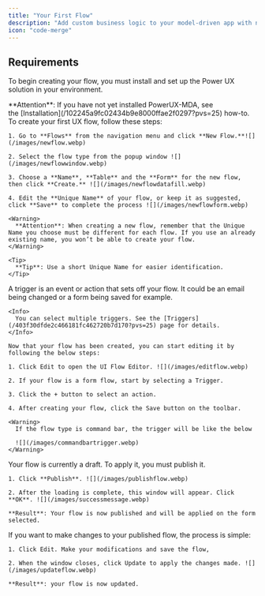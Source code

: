 ```yaml
---
title: "Your First Flow"
description: "Add custom business logic to your model-driven app with no-code by creating and publishing your first flow."
icon: "code-merge"
---
```


## Requirements

To begin creating your flow, you must install and set up the Power UX solution in your environment.

<Warning>
  **Attention**: If you have not yet installed PowerUX-MDA, see the [Installation](/102245a9fc02434b9e8000ffae2f0297?pvs=25) how-to.
</Warning>

<AccordionGroup>
  <Accordion title="Create a UX Flow" defaultOpen={false} icon="plus">
    To create your first UX flow, follow these steps:

    1. Go to **Flows** from the navigation menu and click **New Flow.**![](/images/newflow.webp)

    2. Select the flow type from the popup window ![](/images/newflowwindow.webp)

    3. Choose a **Name**, **Table** and the **Form** for the new flow, then click **Create.** ![](/images/newflowdatafill.webp)

    4. Edit the **Unique Name** of your flow, or keep it as suggested, click **Save** to complete the process ![](/images/newflowform.webp)

    <Warning>
      **Attention**: When creating a new flow, remember that the Unique Name you choose must be different for each flow. If you use an already existing name, you won’t be able to create your flow.
    </Warning>

    <Tip>
      **Tip**: Use a short Unique Name for easier identification.
    </Tip>
  </Accordion>

  <Accordion title="Edit a Flow" defaultOpen={false} icon="pen">
    <Info>
      A trigger is an event or action that sets off your flow. It could be an email being changed or a form being saved for example.
    </Info>

    <Info>
      You can select multiple triggers. See the [Triggers](/403f30dfde2c466181fc462720b7d170?pvs=25) page for details.
    </Info>

    Now that your flow has been created, you can start editing it by following the below steps:

    1. Click Edit to open the UI Flow Editor. ![](/images/editflow.webp)

    2. If your flow is a form flow, start by selecting a Trigger.

    3. Click the + button to select an action.

    4. After creating your flow, click the Save button on the toolbar.

    <Warning>
      If the flow type is command bar, the trigger will be like the below

      ![](/images/commandbartrigger.webp)
    </Warning>
  </Accordion>

  <Accordion title="Publish your Flow" defaultOpen={false} icon="cloud-arrow-up">
    Your flow is currently a draft. To apply it, you must publish it.

    1. Click **Publish**. ![](/images/publishflow.webp)

    2. After the loading is complete, this window will appear. Click **OK**. ![](/images/successmessage.webp)

    **Result**: Your flow is now published and will be applied on the form selected.
  </Accordion>

  <Accordion title="Update your Flow" defaultOpen={false} icon="arrows-rotate">
    If you want to make changes to your published flow, the process is simple:

    1. Click Edit. Make your modifications and save the flow,

    2. When the window closes, click Update to apply the changes made. ![](/images/updateflow.webp)

    **Result**: your flow is now updated.
  </Accordion>
</AccordionGroup>